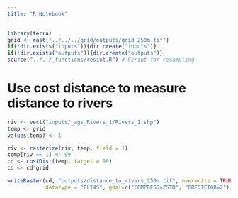 ```yaml
---
title: "R Notebook"
---
```


```r
library(terra)
grid <- rast("../../../grid/outputs/grid_250m.tif")
if(!dir.exists("inputs")){dir.create("inputs")}
if(!dir.exists("outputs")){dir.create("outputs")}
source("../../_functions/resint.R") # Script for resampling
```
# Use cost distance to measure distance to rivers
```r
riv <- vect("inputs/_ags_Rivers_1/Rivers_1.shp")
temp <- grid
values(temp) <- 1

riv <- rasterize(riv, temp, field = 1)
temp[riv == 1] <- 99
cd <- costDist(temp, target = 99)
cd <- cd*grid

writeRaster(cd, "outputs/distance_to_rivers_250m.tif", overwrite = TRUE, 
            datatype = "FLT4S", gdal=c("COMPRESS=ZSTD", "PREDICTOR=2"))
```

